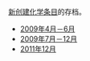 [[Portal:化学/新进条目|新创建化学条目]]的存档。
*[[Portal:化学/新进条目/存档/2009年4月至6月|2009年4月－6月]]
*[[Portal:化学/新进条目/存档/2009年7月至12月|2009年7月－12月]]
*[[Portal:化学/新进条目/存档/2011年12月|2011年12月]]